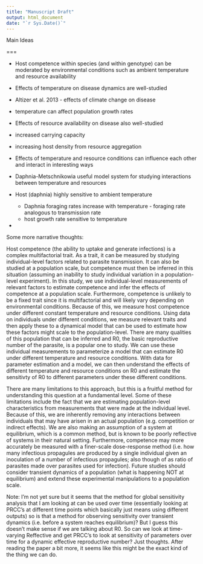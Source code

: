 ```yaml
---
title: "Manuscript Draft"
output: html_document
date: "`r Sys.Date()`"
---
```


Main Ideas

===

-   Host competence within species (and within genotype) can be moderated by environmental conditions such as ambient temperature and resource availability

-   Effects of temperature on disease dynamics are well-studied

-   Altizer et al. 2013 - effects of climate change on disease

-   temperature can affect population growth rates

-   Effects of resource availability on disease also well-studied

-   increased carrying capacity

-   increasing host density from resource aggregation

-   Effects of temperature and resource conditions can influence each other and interact in interesting ways

-   Daphnia-Metschnikowia useful model system for studying interactions between temperature and resources

-   Host (daphnia) highly sensitive to ambient temperature

    -   Daphnia foraging rates increase with temperature - foraging rate analogous to transmission rate
    -   host growth rate sensitive to temperature

-   

Some more narrative thoughts:

Host competence (the ability to uptake and generate infections) is a complex multifactorial trait. As a trait, it can be measured by studying individual-level factors related to parasite transmission. It can also be studied at a population scale, but competence must then be inferred in this situation (assuming an inability to study individual variation in a population-level experiment). In this study, we use individual-level measurements of relevant factors to estimate competence and infer the effects of competence at a population scale. Furthermore, competence is unlikely to be a fixed trait since it is multifactorial and will likely vary depending on environmental conditions. Because of this, we measure host competence under different constant temperature and resource conditions. Using data on individuals under different conditions, we measure relevant traits and then apply these to a dynamical model that can be used to estimate how these factors might scale to the population-level. There are many qualities of this population that can be inferred and R0, the basic reproductive number of the parasite, is a popular one to study. We can use these individual measurements to parameterize a model that can estimate R0 under different temperature and resource conditions. With data for parameter estimation and a model, we can then understand the effects of different temperature and resource conditions on R0 and estimate the sensitivty of R0 to different parameters under these different conditions.

There are many limitations to this approach, but this is a fruitful method for understanding this question at a fundamental level. Some of these limitations include the fact that we are estimating population-level characteristics from measurements that were made at the individual level. Because of this, we are inherently removing any interactions between individuals that may have arisen in an actual population (e.g. competition or indirect effects). We are also making an assumption of a system at equilibrium, which is a common method, but is known to be poorly reflective of systems in their natural setting. Furthermore, competence may more accurately be measured with a finer-scale dose-response method (i.e. how many infectious propagules are produced by a single individual given an inoculation of a number of infectious propagules; also though of as ratio of parasites made over parasites used for infection). Future studies should consider transient dynamics of a population (what is happening NOT at equilibrium) and extend these experimental manipulations to a population scale.

Note: I'm not yet sure but it seems that the method for global sensitivity analysis that I am looking at can be used over time (essentially looking at PRCC's at different time points which basically just means using different outputs) so is that a method for observing sensitivity over transient dynamics (i.e. before a system reaches equilibrium)? But I guess this doesn't make sense if we are talking about R0. So can we look at time-varying Reffective and get PRCC's to look at sensitivity of parameters over time for a dynamic effective reproductive number? Just thoughts. After reading the paper a bit more, it seems like this might be the exact kind of the thing we can do.

